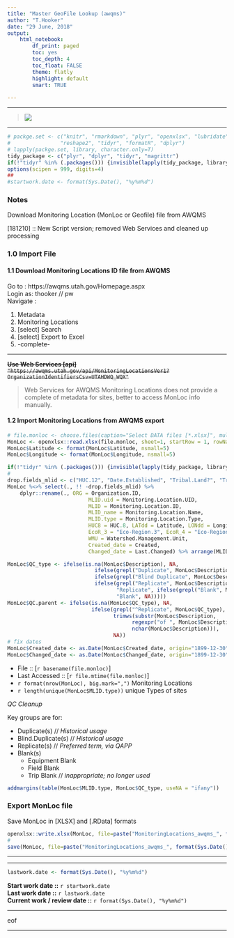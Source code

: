 ---
title: "Master GeoFile Lookup (awqms)"
author: "T.Hooker"
date: "29 June, 2018"
output: 
    html_notebook:
        df_print: paged
        toc: yes
        toc_depth: 4
        toc_float: FALSE
        theme: flatly
        highlight: default
        smart: TRUE
 
---
***
> ![](U:\PERMITS\MONITORS\2017_wy_Data\2017 Water Year_Lab Data\2017 UPHL LIMS\2017wy_uphl_R\Water Quality1 72 dpi.png)  

***
```{r STARTUP}
# packge.set <- c("knitr", "rmarkdown", "plyr", "openxlsx", "lubridate", "htmlTable",
#                "reshape2", "tidyr", "formatR", "dplyr")
# lapply(packge.set, library, character.only=T)
tidy_package <- c("plyr", "dplyr", "tidyr", "magrittr")
if(!"tidyr" %in% (.packages())) {invisible(lapply(tidy_package, library, character.only=T, quietly = T, warn.conflicts = F))}
options(scipen = 999, digits=4)
##
#startwork.date <- format(Sys.Date(), "%y%m%d")
```

### Notes

Download Monitoring Location (MonLoc or Geofile) file from AWQMS

[181210] :: New Script version; removed Web Services and cleaned up processing

### 1.0 Import File

#### 1.1 Download Monitoring Locations ID file from AWQMS 

Go to :  https://awqms.utah.gov/Homepage.aspx  
Login as: thooker // pw  
Navigate :

1) Metadata  
2) Monitoring Locations  
3) [select] Search  
4) [select] Export to Excel  
5) -complete-  

***

~~**Use Web Services [api]**~~
~~`"https://awqms.utah.gov/api/MonitoringLocationsVer1?OrganizationIdentifiersCsv=UTAHDWQ_WQX"`~~

> Web Services for AWQMS Monitoring Locations does not provide a complete of metadata for sites, better to access MonLoc info manually.

#### 1.2 Import Monitoring Locations from AWQMS export

```{r Import_MonLoc, eval=F}
# file.monloc <- choose.files(caption="Select DATA files [*.xlsx]", multi = TRUE)
MonLoc <- openxlsx::read.xlsx(file.monloc, sheet=1, startRow = 1, rowNames=FALSE)
MonLoc$Latitude <- format(MonLoc$Latitude, nsmall=5)
MonLoc$Longitude <- format(MonLoc$Longitude, nsmall=5)
```

```{r Clean_MonLoc}
if(!"tidyr" %in% (.packages())) {invisible(lapply(tidy_package, library, character.only=T, quietly = T, warn.conflicts = F))}
#
drop.fields_mlid <- c("HUC.12", "Date.Established", "Tribal.Land?", "Tribal.Land.Name", "Township/Range/Section",  "Horizontal.Accuracy", "Horizontal.Accuracy.Unit", "Horizontal.Reference.Datum", "Horizontal.Collection.Method", "Source.Map.Scale", "Vertical.Measure", "Vertical.Measure.Unit", "Vertical.Reference.Datum", "Vertical.Collection.Method", "Well.Type", "Well.Formation.Type", "Well.Aquifer.Name", "Well.Hole.Depth", "Well.Hole.Depth.Unit", "Alternate.ID.1", "Alternate.Context.1", "Alternate.ID.2", "Alternate.Context.2", "Alternate.ID.3", "Alternate.Context.3", "Reach.Code", "Waterbody.Name", "Private?", "Project.ID.1", "Project.ID.2", "Project.ID.3", "Project.ID.4", "Project.ID.5", "State", "Country")
MonLoc %<>% select(., !! -drop.fields_mlid) %>% 
    dplyr::rename(., ORG = Organization.ID,
                          MLID.uid = Monitoring.Location.UID,
                          MLID = Monitoring.Location.ID,
                          MLID_name = Monitoring.Location.Name,
                          MLID.type = Monitoring.Location.Type,
                          HUC8 = HUC.8, LATdd = Latitude, LONdd = Longitude,
                          EcoR_3 = "Eco-Region.3", EcoR_4 = "Eco-Region.4",
                          WMU = Watershed.Management.Unit,
                          Created_date = Created,
                          Changed_date = Last.Changed) %>% arrange(MLID)

```

```{r Clean_MonLoc2}
MonLoc$QC_type <- ifelse(is.na(MonLoc$Description), NA,
                            ifelse(grepl("Duplicate", MonLoc$Description), "Replicate",
                            ifelse(grepl("Blind Duplicate", MonLoc$Description), "Replic_blind",
                            ifelse(grepl("Replicate", MonLoc$Description),
                                   "Replicate", ifelse(grepl("Blank", MonLoc$Description),
                                   "Blank", NA)))))
MonLoc$QC.parent <- ifelse(is.na(MonLoc$QC_type), NA,
                           ifelse(grepl("^Replicate", MonLoc$QC_type),
                                  trimws(substr(MonLoc$Description, 
                                        regexpr("of ", MonLoc$Description)+3,
                                        nchar(MonLoc$Description))),
                                  NA))
# fix dates
MonLoc$Created_date <- as.Date(MonLoc$Created_date, origin="1899-12-30")
MonLoc$Changed_date <- as.Date(MonLoc$Changed_date, origin="1899-12-30")
```

+ File :: [`r basename(file.monloc)`]
+ Last Accessed :: [`r file.mtime(file.monloc)`]
+ `r format(nrow(MonLoc), big.mark=",")` Monitoring Locations
+ `r length(unique(MonLoc$MLID.type))` unique Types of sites

_QC Cleanup_

Key groups are for:  

+ Duplicate(s)  //  _Historical usage_
+ Blind.Duplicate(s) // _Historical usage_
+ Replicate(s) // _Preferred term, via QAPP_
+ Blank(s)
    + Equipment Blank
    + Field Blank
    + Trip Blank // _inappropriate; no longer used_

```{r monloc_eval01.tab01}
addmargins(table(MonLoc$MLID.type, MonLoc$QC_type, useNA = "ifany"))
```


### Export MonLoc file

Save MonLoc in [XLSX] and [.RData] formats

```{r export.file01, eval=F}
openxlsx::write.xlsx(MonLoc, file=paste("MonitoringLocations_awqms_", format(Sys.Date(), "%y%m%d"), ".xlsx", sep="")) ## saved as XLSX
#
save(MonLoc, file=paste("MonitoringLocations_awqms_", format(Sys.Date(), "%y%m%d"), ".RData", sep=""))
```

***
***
```{r WORKDATA, eval=FALSE, echo=FALSE}
lastwork.date <- format(Sys.Date(), "%y%m%d")
```
**Start work date ::**  `r startwork.date`  
**Last work date ::**  `r lastwork.date`  
**Current work / review date ::**  `r format(Sys.Date(), "%y%m%d")`

***
eof  

***





